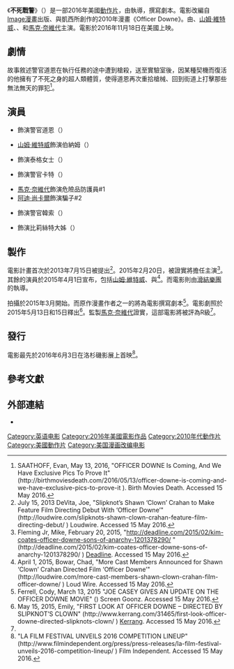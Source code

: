 {{noteTA
|G1=Show
|G2=Movie
}}
{{Infobox film
| name           = 不死戰警
| original_name  = {{lang|en|''Officer Downe''}}
| image          = Officer Downe 2016 Poster.jpg
| alt            = 
| caption        = 電影海報
| director       = {{le|沙恩·克拉汗|Shawn Crahan}}
| producer       = [[馬克·奈維代|馬克·奈維代]]
| writer         = {{le|喬·凱西|Joe Casey}}
| based_on       = {{Based on|Officer Downe|{{le|克里斯·伯納姆|Chris Burnham}}<br>喬·凱西}}
| starring       = {{le|金·寇茲|Kim Coates}}<br>[[山姆·維特威|山姆·維特威]]<br>{{le|琳賽·帕西法|Lindsay Pulsipher}}<br>{{le|雷諾·威爾森|Reno Wilson}}<br>馬克·奈維代
| music          = Kyle Sherrod<br>Gizmachi
| cinematography = Gerardo Madrazo
| editing        = Meg Ramsay
| studio         = Blackmrkt<br>Living Out Loud Films<br>{{le|Man of Action Studios|Man of Action Studios|Man of Action}}<br>Traverse Media
| distributor    = {{le|Magnolia Pictures}}
| released       = {{Film date|2016|6|3|洛杉磯影展|2016|11|18|美國}}
| runtime        = 88分鐘
| country        = 美國
| language       = 英語
| budget         = 
| gross          = 
| preceded_by    = 
| followed_by    = 
| cn_name        = 不死警官
| hk_name        = 
| tw_name        = 不死戰警
}}
《'''不死戰警'''》（{{lang-en|''Officer Downe''}}）是一部2016年美國[[動作片|動作片]]，由{{le|沙恩·克拉汗|Shawn Crahan}}執導，{{le|喬·凱西|Joe Casey}}撰寫劇本。電影改編自[[Image漫畫|Image漫畫]]出版、{{le|克里斯·伯納姆|Chris Burnham}}與凱西所創作的2010年漫畫《Officer Downe》。由{{le|金·寇茲|Kim Coates}}、[[山姆·維特威|山姆·維特威]]、{{le|琳賽·帕西法|Lindsay Pulsipher}}、{{le|雷諾·威爾森|Reno Wilson}}和[[馬克·奈維代|馬克·奈維代]]主演。電影於2016年11月18日在美國上映。

==劇情==
故事敘述警官道恩在執行任務的途中遭到槍殺，送至實驗室後，因某種契機而復活的他擁有了不死之身的超人類體質，使得道恩再次重拾槍械、回到街道上打擊那些無法無天的罪犯<ref name="#1">SAATHOFF, Evan, May 13, 2016, "OFFICER DOWNE Is Coming, And We Have Exclusive Pics To Prove It" (http://birthmoviesdeath.com/2016/05/13/officer-downe-is-coming-and-we-have-exclusive-pics-to-prove-it {{Wayback|url=http://birthmoviesdeath.com/2016/05/13/officer-downe-is-coming-and-we-have-exclusive-pics-to-prove-it |date=20161029054344 }}). Birth Movies Death. Accessed 15 May 2016.</ref>。

==演員==
* {{le|金·寇茲|Kim Coates}}飾演警官道恩（{{lang|en|Officer Downe}}）
* [[山姆·維特威|山姆·維特威]]飾演伯納姆（{{lang|en|Burnham}}）
* {{le|琳賽·帕西法|Lindsay Pulsipher}}飾演泰格女士（{{lang|en|Miss Tiger}}）
* {{le|雷諾·威爾森|Reno Wilson}}飾演警官卡特（{{lang|en|Officer Carter}}）
* [[馬克·奈維代|馬克·奈維代]]飾演危險品防護員#1
* [[阿迪·尚卡爾|阿迪·尚卡爾]]飾演騙子#2
* {{le|崔西·薇拉爾|Tracy Vilar}}飾演警官韓索（{{lang|en|Officer Hanso}}）
* {{le|艾莉森·拉曼|Alison Lohman}}飾演比莉絲特大姊（{{lang|en|Sister Blister}}）

==製作==
電影計畫首次於2013年7月15日被提出<ref>July 15, 2013 DeVita, Joe, "Slipknot’s Shawn ‘Clown’ Crahan to Make Feature Film Directing Debut With ‘Officer Downe’" (http://loudwire.com/slipknots-shawn-clown-crahan-feature-film-directing-debut/ {{Wayback|url=http://loudwire.com/slipknots-shawn-clown-crahan-feature-film-directing-debut/ |date=20190419093950 }}) Loudwire. Accessed 15 May 2016.</ref>。2015年2月20日，{{le|金·寇茲|Kim Coates}}被證實將擔任主演<ref>Fleming Jr, Mike, February 20, 2015, "http://deadline.com/2015/02/kim-coates-officer-downe-sons-of-anarchy-1201378290/ {{Wayback|url=http://deadline.com/2015/02/kim-coates-officer-downe-sons-of-anarchy-1201378290/ |date=20220408164631 }}" (http://deadline.com/2015/02/kim-coates-officer-downe-sons-of-anarchy-1201378290/ {{Wayback|url=http://deadline.com/2015/02/kim-coates-officer-downe-sons-of-anarchy-1201378290/ |date=20220408164631 }}) [[Deadline.com|Deadline]]. Accessed 15 May 2016.</ref>。其餘的演員於2015年4月1日宣布，包括[[山姆·維特威|山姆·維特威]]、{{le|琳賽·帕西法|Lindsay Pulsipher}}與{{le|雷諾·威爾森|Reno Wilson}}<ref>April 1, 2015, Bowar, Chad, "More Cast Members Announced for Shawn ‘Clown’ Crahan Directed Film ‘Officer Downe’" (http://loudwire.com/more-cast-members-shawn-clown-crahan-film-officer-downe/ {{Wayback|url=http://loudwire.com/more-cast-members-shawn-clown-crahan-film-officer-downe/ |date=20210506100616 }}) Loud Wire. Accessed 15 May 2016.</ref>。而電影則由[[滑結樂團|滑結樂團]]的{{le|沙恩·克拉汗|Shawn Crahan}}執導。

拍攝於2015年3月開始。而原作漫畫作者之一的{{le|喬·凱西|Joe Casey}}將為電影撰寫劇本<ref>Ferrell, Cody, March 13, 2015	"JOE CASEY GIVES AN UPDATE ON THE OFFICER DOWNE MOVIE" ({{cite web |url=http://www.screengonzo.com/2015/03/13/joe-casey-gives-an-update-on-the-officer-downe-movie/ |title=存档副本 |accessdate=2016-10-26 |deadurl=yes |archiveurl=https://web.archive.org/web/20150521102201/http://www.screengonzo.com/2015/03/13/joe-casey-gives-an-update-on-the-officer-downe-movie/ |archivedate=2015-05-21 }}) Screen Goonz. Accessed 15 May 2016.</ref>。電影劇照於2015年5月13日和15日釋出<ref>May 15, 2015, Emily, "FIRST LOOK AT OFFICER DOWNE – DIRECTED BY SLIPKNOT’S CLOWN" (http://www.kerrang.com/31465/first-look-officer-downe-directed-slipknots-clown/ {{Wayback|url=http://www.kerrang.com/31465/first-look-officer-downe-directed-slipknots-clown/ |date=20160707002118 }}) [[Kerrang|Kerrang]]. Accessed 15 May 2016.</ref>。監製[[馬克·奈維代|馬克·奈維代]]證實，這部電影將被評為R級<ref name="#1"/>。

==發行==
電影最先於2016年6月3日在洛杉磯影展上首映<ref>"LA FILM FESTIVAL UNVEILS 2016 COMPETITION LINEUP" (http://www.filmindependent.org/press/press-releases/la-film-festival-unveils-2016-competition-lineup/ {{Wayback|url=http://www.filmindependent.org/press/press-releases/la-film-festival-unveils-2016-competition-lineup/ |date=20161112081102 }}) Film Independent. Accessed 15 May 2016.</ref>。

==參考文獻==
{{Reflist|30em}}

==外部連結==
* {{IMDb title|4439102|Officer Downe}}

{{DEFAULTSORT:Officer Downe (film)}}
[[Category:英语电影|Category:英语电影]]
[[Category:2016年美國電影作品|Category:2016年美國電影作品]]
[[Category:2010年代動作片|Category:2010年代動作片]]
[[Category:美國動作片|Category:美國動作片]]
[[Category:美国漫画改编电影|Category:美国漫画改编电影]]